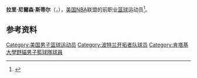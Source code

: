 {{request translation|time=2016-04-28T09:46:29+00:00}}
{{noteTA|G1=NBA}}
{{Infobox NBA Player
| name         = 拉里·斯蒂尔<br/>{{lang|en|Larry Steele}}
| image        = Larry Steele 2.jpg
| width        = 150px
| caption      = 1976年的斯蒂爾
| team         = 
| number       = 15
| position     = [[后卫|后卫]]     
| birth_date   = {{Birth date and age|1949|5|5}}
| birth_place  = {{USA}}[[印第安纳州|印第安纳州]][[綠堡_(印地安納州)|綠堡]]
| nationality  = {{USA}}
| height_ft    = 6
| height_in    = 5
| weight_lb    = 180
| highschool   = Bainbridge (印第安納州, 綠堡)
| college      = [[肯塔基大学|肯塔基大学]] (1968–1971)
| draft =
| draft_year   = 1971
| draft_round  = 3
| draft_pick   = 37
| draft_team   = [[波特蘭拓荒者|波特蘭拓荒者]]
| career_start = 1971
| career_end   = 1980
| coach        = 
| years1       = {{nbay|1971|start}}–{{nbay|1979|end}}
| team1        = [[波特蘭拓荒者|波特蘭拓荒者]]
| cyears1      = 1987–1994
| cteam1       = [[波特蘭大學|波特蘭大學]]
| highlights   = 
'''作為球員:'''
* [[NBA總冠軍|NBA總冠軍]] ([[1977_NBA_Finals|1977]])
* [[NBA歷屆抄截王|NBA抄截王]] ({{nbay|1973|end}})
* 15號球衣為[[波特蘭拓荒者|波特蘭拓荒者]]退休
| stat1label    = [[得分_(籃球)|得分]]
| stat1value    = 5,009 (8.2分)
| stat2label    = [[籃板|籃板]]
| stat2value    = 1,781 (2.9個)
| stat3label    = [[助攻|助攻]]
| stat3value    = 1,719 (2.8次)
| bbr           = steella01
}}

'''拉里·尼爾森·斯蒂尔'''（{{lang-en|'''Larry Nelson Steele'''}}，{{bd|1949年|5月5日||}}），[[美国|美国]][[NBA|NBA]]联盟的前职业[[篮球|篮球]]运动员<ref>{{Cite web|url=http://www.basketball-reference.com/players/s/steella01.html|title=拉里·斯蒂尔|accessdate=2016年4月24日|author=|date=|publisher=|archive-date=2016年3月15日|archive-url=https://web.archive.org/web/20160315230205/http://www.basketball-reference.com/players/s/steella01.html|dead-url=no}}</ref>。

==参考资料==
{{reflist}}

{{Basketball-player-stub}}
{{1971 NBA Draft}}
{{NBA抢断王}}
{{Portland Trail Blazers 1976-77 NBA champions}}

{{Authority control}}
{{DEFAULTSORT:Steele, Larry}}
[[Category:美国男子篮球运动员|Category:美国男子篮球运动员]]
[[Category:波特兰开拓者队球员|Category:波特兰开拓者队球员]]
[[Category:肯塔基大學野貓男子籃球隊球員|Category:肯塔基大學野貓男子籃球隊球員]]